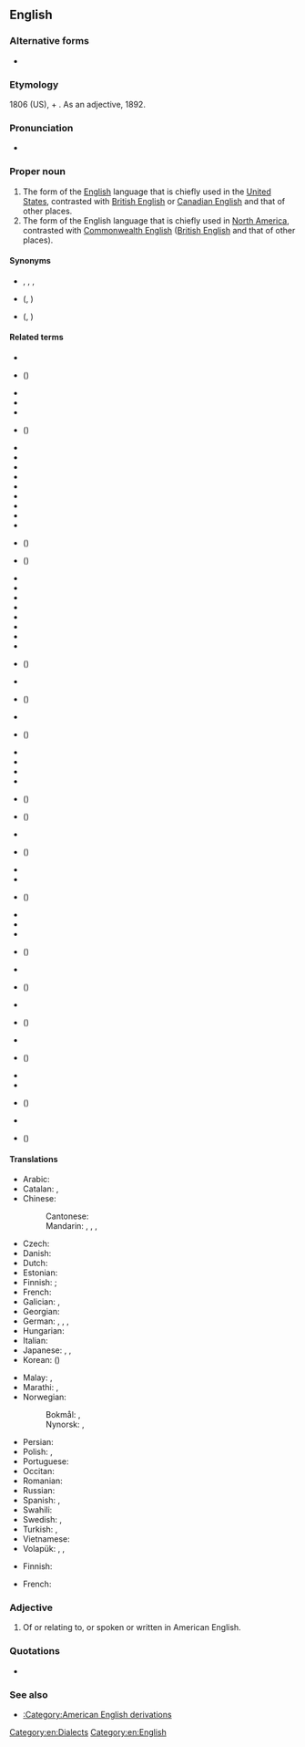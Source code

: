 ==English==
{{wikipedia}}

===Alternative forms===
* {{l|en|American-English}} {{qualifier|esp. adjective}}

===Etymology===
1806 (US), {{m|en|American}} + {{m|en|English}}. As an adjective, 1892.

===Pronunciation===
* {{audio|en|En-American English.oga|Audio}}

===Proper noun===
{{en-proper noun}}

# The form of the [[English]] language that is chiefly used in the [[United States]], contrasted with [[British English]] or [[Canadian English]] and that of other places.
# The form of the English language that is chiefly used in [[North America]], contrasted with [[Commonwealth English]] ([[British English]] and that of other places).

====Synonyms====
* {{l|en|AmE}}, {{l|en|AE}}, {{l|en|AmEng}}, {{l|en|Americanese}}
* {{sense|English of North America}} {{l|en|North American English}} ({{l|en|NAmE}}, {{l|en|NAE}})
* {{sense|English of the USA}} {{l|en|United States English}} ({{l|en|USEng}}, {{l|en|en-US}})

====Related terms====
{{top3}}
* {{l|en|African English}}
* {{l|en|African American English}} ({{l|en|Ebonics}})
* {{l|en|Australian English}}
* {{l|en|Bahamian English}}
* {{l|en|Bangladeshi English}}
* {{l|en|Barbadian English}} ({{l|en|Bajan English}})
* {{l|en|Belizean English}}
* {{l|en|Bermudian English}}
* {{l|en|British English}}
* {{l|en|Brunei English}}
* {{l|en|Cameroonian English}}
* {{l|en|Canadian English}}
* {{l|en|Canajan}}
* {{l|en|Caribbean English}}
* {{l|en|Channel Island English}}
* {{l|en|Chinese English}} ({{l|en|Chinglish}})
* {{l|en|Ceylonese English}} ({{l|en|Sri Lankan English}})
* {{l|en|Commonwealth English}}
* {{l|en|English English}}
* {{l|en|European English}}
* {{l|en|Falkland Islands English}}
* {{l|en|Gibraltarian English}}
* {{l|en|Guyanese English}}
* {{l|en|Hong Kong English}}
* {{l|en|Indian English}}
* {{l|en|Irish English}} ({{l|en|Hiberno-English}})
* {{l|en|Jamaican English}}
* {{l|en|Japanese English}} ({{l|en|Engrish}})
* {{l|en|Kenyan English}}
* {{l|en|King's English}} ({{l|en|Received Pronunciation}})
* {{l|en|Liberian English}}
* {{l|en|Malawian English}}
* {{l|en|Malaysian English}}
* {{l|en|Maltese English}}
* {{l|en|Manx English}} ({{l|en|Anglo-Manx}})
* {{l|en|Namibian English}} ({{l|en|Namlish}})
* {{l|en|Nepali English}}
* {{l|en|Newfoundland English}} ({{l|en|Newfinese}})
* {{l|en|New Zealand English}}
* {{l|en|Nigerian English}}
* {{l|en|Northern Irish English}} ({{l|en|Ulster English}})
* {{l|en|Pakistani English}}
* {{l|en|Pennsylvania Dutch English}}
* {{l|en|Philippine English}}
* {{l|en|Queen's English}} ({{l|en|Received Pronunciation}})
* {{l|en|Scottish English}}
* {{l|en|Singapore English}} ({{l|en|Singlish}})
* {{l|en|South African English}}
* {{l|en|Sri Lankan English}} ({{l|en|Ceylonese English}})
* {{l|en|Standard American English}}
* {{l|en|Tamil English}} ({{l|en|thanglish}})
* {{l|en|Trinidadian English}}
* {{l|en|Ugandan English}}
* {{l|en|Ulster English}} ({{l|en|Northern Irish English}})
* {{l|en|Welsh English}}
* {{l|en|Yeshiva English}} ({{l|en|Yeshivish}})
{{bottom}}

====Translations====
{{trans-top|English of the United States}}
* Arabic: {{t|ar|اَلْإِنْجِلِيزِيَّة اَلْأَمْرِيكِيَّة|f|tr=al-ʾingilīziyya l-ʾamrīkiyya}}
* Catalan: {{t|ca|anglès estatunidenc|m}}, {{t|ca|anglès americà|m}}
* Chinese:
*: Cantonese: {{t|yue|美國英語|tr=mei gwok jīng jyu|sc=Hani}}
*: Mandarin: {{t+|cmn|美國英語|sc=Hani}}, {{t+|cmn|美国英语|tr=Měiguó Yīngyǔ|sc=Hani}}, {{t|cmn|美式英語|sc=Hani}}, {{t|cmn|美式英语|tr=Měishì Yīngyǔ|sc=Hani}}
* Czech: {{t|cs|americká angličtina|f}}
* Danish: {{t|da|amerikansk engelsk}}
* Dutch: {{t|nl|Amerikaans-Engels}}
* Estonian: {{t|et|Ameerika inglise keel}}
* Finnish: {{t+|fi|amerikanenglanti}}; {{t|fi|amerikka}} {{qualifier|rare, derogative}}
* French: {{t+|fr|anglais américain|m}}
* Galician: {{t|gl|inglés estadounidense|m}}, {{t|gl|inglés americano|m}}
* Georgian: {{t|ka|ამერიკული ინგლისური}}
* German: {{t|de|US-amerikanisches Englisch|n}}, {{t|de|amerikanisches Englisch|n}}, {{t|de|Amerikanisches Englisch|n}} {{q|proscribed or nonstandard}}, {{t+|de|Amerikanisch|n}} {{q|colloquial}}
* Hungarian: {{t+|hu|amerikai angol}}
* Italian: {{t+|it|inglese americano|m}}
* Japanese: {{t|ja|アメリカ英語|tr=Amerika-Eigo}}, {{t|ja|米英語|tr=Bei-Eigo}}, {{t+|ja|米語|tr=Beigo}}
* Korean: {{t|ko|^미국 ^영어}} ({{t+|ko|美國英語|sc=Hani}})
{{trans-mid}}
* Malay: {{t|ms|bahasa Inggeris Amerika}}, {{t|ms|Inggeris Amerika}}
* Marathi: {{t|mr|अमेरिकन इंग्रजी|f}}, {{t|mr|अमेरिकन इंग्लिश|f}}
* Norwegian: {{t|no|amerikansk-engelsk}}
*: Bokmål: {{t|nb|amerikansk-engelsk|m}}, {{t+|nb|amerikansk|m}}
*: Nynorsk: {{t|nn|amerikansk-engelsk|m}}, {{t|nn|amerikansk|m}}
* Persian: {{t|fa|انگلیسی آمریکایی|tr=engelisi-ye âmrikâyi|sc=fa-Arab}}
* Polish: {{t|pl|[[amerykański]] [[angielski]]}}, {{t+|pl|amerykański}}
* Portuguese: {{t+|pt|inglês americano|m}}
* Occitan: {{t|oc|anglés american|m}}
* Romanian: {{t|ro|engleză americană|f}}
* Russian: {{t|ru|америка́нский англи́йский|m}}
* Spanish: {{t|es|inglés estadounidense|m}}, {{t|es|inglés americano|m}}
* Swahili: {{t|sw|Kiingereza cha Kimarekani}}
* Swedish: {{t+|sv|amerikansk engelska|c}}, {{t+|sv|amerikanska|c}}
* Turkish: {{t+|tr|Amerikan İngilizcesi}}, {{t+|tr|Amerikanca}}
* Vietnamese: {{t+|vi|tiếng Mỹ}}
* Volapük: {{t|vo|Lamerikänapük}}, {{t|vo|Linglänapük Lamerikänik}}, {{t|vo|Lamerikäna-Linglänapük}}
{{trans-bottom}}

{{trans-top|North American English}}
* Finnish: {{t+|fi|amerikanenglanti}}
{{trans-mid}}
* French: {{t+|fr|anglais américain|m}}
{{trans-bottom}}

===Adjective===
{{en-adj}}

# Of or relating to, or spoken or written in American English.

===Quotations===
* {{seeCites|en}}

===See also===
* [[:Category:American English derivations]]

[[Category:en:Dialects]]
[[Category:en:English]]